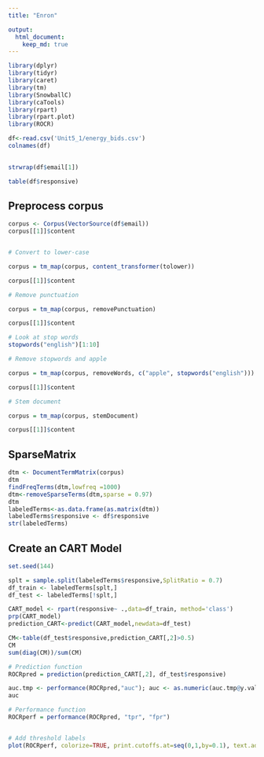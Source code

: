 ```yaml
---
title: "Enron"

output:
  html_document:
    keep_md: true
---
```





```r
library(dplyr)
library(tidyr)
library(caret)
library(tm)
library(SnowballC)
library(caTools)
library(rpart)
library(rpart.plot)
library(ROCR)
```

```r
df<-read.csv('Unit5_1/energy_bids.csv')
colnames(df)
             
```

```r
strwrap(df$email[1])
```
```r
table(df$responsive)
```

## Preprocess corpus ##
```r
corpus <- Corpus(VectorSource(df$email))
corpus[[1]]$content


# Convert to lower-case

corpus = tm_map(corpus, content_transformer(tolower))

corpus[[1]]$content

# Remove punctuation

corpus = tm_map(corpus, removePunctuation)

corpus[[1]]$content

# Look at stop words 
stopwords("english")[1:10]

# Remove stopwords and apple

corpus = tm_map(corpus, removeWords, c("apple", stopwords("english")))

corpus[[1]]$content

# Stem document 

corpus = tm_map(corpus, stemDocument)

corpus[[1]]$content
```

## SparseMatrix ##
```r
dtm <- DocumentTermMatrix(corpus)
dtm
findFreqTerms(dtm,lowfreq =1000)
dtm<-removeSparseTerms(dtm,sparse = 0.97)
dtm
labeledTerms<-as.data.frame(as.matrix(dtm))
labeledTerms$responsive <- df$responsive
str(labeledTerms)

```
## Create an CART Model ##
```r
set.seed(144)

splt = sample.split(labeledTerms$responsive,SplitRatio = 0.7)
df_train <- labeledTerms[splt,]
df_test <- labeledTerms[!splt,]

CART_model <- rpart(responsive~ .,data=df_train, method='class')
prp(CART_model)
prediction_CART<-predict(CART_model,newdata=df_test)

CM<-table(df_test$responsive,prediction_CART[,2]>0.5)
CM
sum(diag(CM))/sum(CM)
```
```r
# Prediction function
ROCRpred = prediction(prediction_CART[,2], df_test$responsive)

auc.tmp <- performance(ROCRpred,"auc"); auc <- as.numeric(auc.tmp@y.values)
auc

# Performance function
ROCRperf = performance(ROCRpred, "tpr", "fpr")


# Add threshold labels 
plot(ROCRperf, colorize=TRUE, print.cutoffs.at=seq(0,1,by=0.1), text.adj=c(-0.2,1.7))
```

